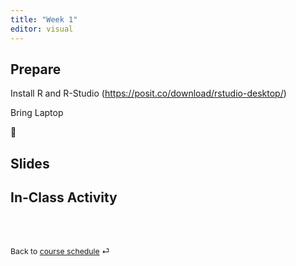 ```yaml
---
title: "Week 1"
editor: visual
---
```


## Prepare

Install R and R-Studio (<https://posit.co/download/rstudio-desktop/>)

Bring Laptop

📖

## Slides

## In-Class Activity

<br><br>

::: {style="font-size: 0.875em;"}
Back to [course schedule](/ "Course schedule") ⏎
:::
